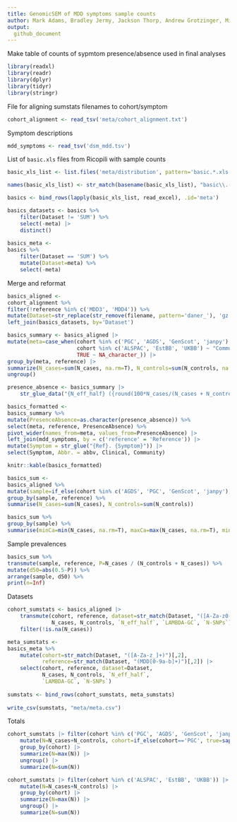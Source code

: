 ```yaml
---
title: GenomicSEM of MDD symptoms sample counts
author: Mark Adams, Bradley Jermy, Jackson Thorp, Andrew Grotzinger, Michel Nivard 
output:
  github_document
---
```


Make table of counts of sypmtom presence/absence used in final analyses

```r

library(readxl)
library(readr)
library(dplyr)
library(tidyr)
library(stringr)

```

File for aligning sumstats filenames to cohort/symptom
```r

cohort_alignment <- read_tsv('meta/cohort_alignment.txt')

```

Symptom descriptions
```r

mdd_symptoms <- read_tsv('dsm_mdd.tsv')

```

List of `basic.xls` files from Ricopili with sample counts

```r

basic_xls_list <- list.files('meta/distribution', pattern='basic.*.xls', full.names=TRUE, recursive=TRUE)

names(basic_xls_list) <- str_match(basename(basic_xls_list), "basic\\.([A-Za-z_]+\\.MDD[0-9A-Za-z_]+)")[,2]

basics <- bind_rows(lapply(basic_xls_list, read_excel), .id='meta')

basics_datasets <- basics %>%
	filter(Dataset != 'SUM') %>%
	select(-meta) |>
	distinct()
	
basics_meta <-
basics %>%
	filter(Dataset == 'SUM') %>%
	mutate(Dataset=meta) %>%
	select(-meta)

```

Merge and reformat

```r

basics_aligned <- 
cohort_alignment %>%
filter(!reference %in% c('MDD3', 'MDD4')) %>%
mutate(Dataset=str_replace(str_remove(filename, pattern='daner_'), 'gz', 'align.gz')) %>%
left_join(basics_datasets, by='Dataset')

basics_summary <- basics_aligned |>
mutate(meta=case_when(cohort %in% c('PGC', 'AGDS', 'GenScot', 'janpy') ~ "Clinical",
                      cohort %in% c('ALSPAC', 'EstBB', 'UKBB') ~ "Community",
					  TRUE ~ NA_character_)) |>
group_by(meta, reference) |>
summarize(N_cases=sum(N_cases, na.rm=T), N_controls=sum(N_controls, na.rm=T), N_eff_half=sum(N_eff_half, na.rm=T)) |>
ungroup()

presence_absence <- basics_summary |>
	str_glue_data("{N_eff_half} ({round(100*N_cases/(N_cases + N_controls))}%)")

basics_formatted <- 
basics_summary %>%
mutate(PresenceAbsence=as.character(presence_absence)) %>%
select(meta, reference, PresenceAbsence) %>%
pivot_wider(names_from=meta, values_from=PresenceAbsence) |>
left_join(mdd_symptoms, by = c('reference' = 'Reference')) |>
mutate(Symptom = str_glue("{Ref}. {Symptom}")) |>
select(Symptom, Abbr. = abbv, Clinical, Community)

knitr::kable(basics_formatted)

```

```r

basics_sum <-
basics_aligned %>%
mutate(sample=if_else(cohort %in% c('AGDS', 'PGC', 'GenScot', 'janpy'), true='enriched', false='unselected')) %>%
group_by(sample, reference) %>%
summarise(N_cases=sum(N_cases), N_controls=sum(N_controls)) 

basics_sum %>%
group_by(sample) %>%
summarise(minCa=min(N_cases, na.rm=T), maxCa=max(N_cases, na.rm=T), minCo=min(N_controls, na.rm=T), maxCo=max(N_controls, na.rm=T))

```

Sample prevalences

```r

basics_sum %>% 
transmute(sample, reference, P=N_cases / (N_controls + N_cases)) %>% 
mutate(d50=abs(0.5-P)) %>%
arrange(sample, d50) %>%
print(n=Inf)

```

Datasets

```r

cohort_sumstats <- basics_aligned |>
	transmute(cohort, reference, dataset=str_match(Dataset, "([A-Za-z0-9_]+)")[,2],
			  N_cases, N_controls, `N_eff_half`, `LAMBDA-GC`, `N-SNPs`) |>
	filter(!is.na(N_cases))

meta_sumstats <-
basics_meta %>%
	mutate(cohort=str_match(Dataset, "([A-Za-z_]+)")[,2],
	       reference=str_match(Dataset, "(MDD[0-9a-b]+)")[,2]) |>
	select(cohort, reference, dataset=Dataset,
		   N_cases, N_controls, `N_eff_half`,
		   `LAMBDA-GC`, `N-SNPs`)
		   
sumstats <- bind_rows(cohort_sumstats, meta_sumstats)
		   
write_csv(sumstats, "meta/meta.csv")

```

Totals
```r
cohort_sumstats |> filter(cohort %in% c('PGC', 'AGDS', 'GenScot', 'janpy')) |>
	mutate(N=N_cases+N_controls, cohort=if_else(cohort=='PGC', true=sapply(str_split(dataset, "_"), last), false=cohort)) |>
	group_by(cohort) |>
	summarize(N=max(N)) |>
	ungroup() |>
	summarize(N=sum(N))

cohort_sumstats |> filter(cohort %in% c('ALSPAC', 'EstBB', 'UKBB')) |>
	mutate(N=N_cases+N_controls) |>
	group_by(cohort) |>
	summarize(N=max(N)) |>
	ungroup() |>
	summarize(N=sum(N))
```